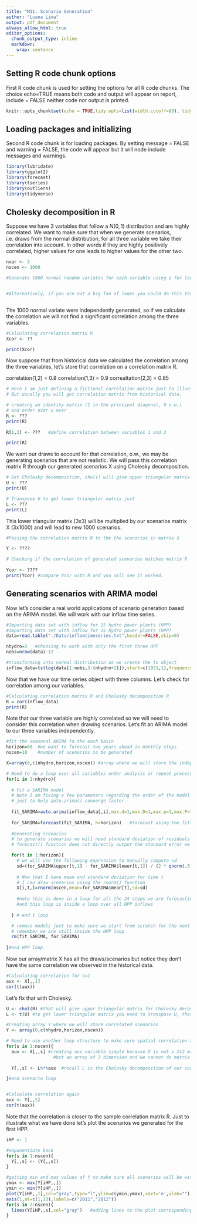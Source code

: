 ```yaml
---
title: "M11: Scenario Generation"
author: "Luana Lima"
output: pdf_document
always_allow_html: true
editor_options: 
  chunk_output_type: inline
  markdown: 
    wrap: sentence
---
```



## Setting R code chunk options

First R code chunk is used for setting the options for all R code chunks.
The choice echo=TRUE means both code and output will appear on report, include = FALSE neither code nor output is printed.

```r
knitr::opts_chunk$set(echo = TRUE,tidy.opts=list(width.cutoff=80), tidy=FALSE) 
```

## Loading packages and initializing

Second R code chunk is for loading packages.
By setting message = FALSE and warning = FALSE, the code will appear but it will node include messages and warnings.

```r
library(lubridate)
library(ggplot2)
library(forecast)  
library(tseries)
library(outliers)
library(tidyverse)

```

## Cholesky decomposition in R

Suppose we have 3 variables that follow a $N(0,1)$ distribution and are highly correlated. We want to make sure that when we generate scenarios, i.e. draws from the normal distribution, for all three variable we take their correlation into account. In other words if they are highly positively correlated, higher values for one leads to higher values for the other two. 

```r

nvar <- 3
nscen <- 1000

#Generate 1000 normal random variates for each variable using a for loop


#Alternatively, if you are not a big fan of loops you could do this three times.



```

The 1000 normal variate were independently generated, so if we calculate the correlation we will not find a significant correlation among the three variables.

```r
#Calculating correlation matrix R
Xcor <- ??  

print(Xcor)
```

Now suppose that from historical data we calculated the correlation among the three variables, let's store that correlation on a correlation matrix R.

correlation(1,2) = 0.8
correlation(1,3) = 0.9
correaltation(2,3) = 0.85

```r
# Here I am just defining a fictional correlation matrix just to illuestrate
# But usually you will get correlation matrix from historical data.

# creating an identity matrix (1 in the principal diagonal, 0 o.w.)
# and order nvar x nvar
R <- ???  
print(R)
  
R[1,2] <- ???   #define correlation between variables 1 and 2

print(R)
```

We want our draws to account for that correlation, o.w., we may be generating scenarios that are not realistic. We will pass this correlation matrix R through our generated scenarios X using Cholesky decomposition.


```r
# Get Cholesky decomposition, chol() will give upper triangular matrix
U <- ???
print(U)

# Transpose U to get lower triangular matrix just 
L <- ???
print(L)
```

This lower triangular matrix (3x3) will be multiplied by our scenarios matrix X (3x1000) and will lead to new 1000 scenarios.

```r
#Passing the correlation matrix R to the the scenarios in matrix X

Y <- ???? 

# Checking if the correlation of generated scenarios matches matrix R
  
Ycor <- ???? 
print(Ycor) #compare Ycor with R and you will see it worked.

```


## Generating scenarios with ARIMA model

Now let's consider a real world applications of scenario generation based on the ARIMA model. We will work with our inflow time series.

```r
#Importing data set with inflow for 15 hydro power plants (HPP)
#Importing data set with inflow for 15 hydro power plants (HPP)
data=read.table("./Data/inflowtimeseries.txt",header=FALSE,skip=0)

nhydro=3   #choosing to work with only the first three HPP
nobs=nrow(data)-12

#transforming into normal distribution as we create the ts object
inflow_data=ts(log(data[1:nobs,3:(nhydro+2)]),start=c(1931,1),frequency=12)
```

Now that we have our time series object with three columns. Let's check for correlation among our variables.

```r
#Calculating correlation matrix R and Cholesky decomposition R
R = cor(inflow_data)
print(R)
```
Note that our three variable are highly correlated so we will need to consider this correlation when drawing scenarios. Let's fit an ARIMA model to our three variables independently.

```r
#fit the seasonal ARIMA to the each basin
horizon=60  #we want to forecast two years ahead in monthly steps
nscen=10    #number of scenarios to be generated 

X=array(0,c(nhydro,horizon,nscen)) #array where we will store the independently generated scenarios 

# Need to do a loop over all variables under analysis or repeat process 3 times
for(i in 1:nhydro){  
  
  # Fit a SARIMA model
  # Note I am fixing a few parameters regarding the order of the model 
  # just to help auto.arima() converge faster
  
  fit_SARIMA=auto.arima(inflow_data[,i],max.d=1,max.D=1,max.p=1,max.P=1,max.Q=1) 
  
  for_SARIMA=forecast(fit_SARIMA, h=horizon)   #forecast using the fitted SARIMA
  
  #Generating scenarios
  # to generate scenarios we will need standard deviation of residuals
  # forecast() function does not directly output the standard error we will need to calculate it

  for(t in 1:horizon){
    # we will use the following expression to manually compute sd
    sd=(for_SARIMA$upper[t,1] - for_SARIMA$lower[t,1]) / (2 * qnorm(.5 + for_SARIMA$level[1] / 200))
    
    # Now that I have mean and standard deviation for time t
    # I can draw scenarios using the rnorm() function
    X[i,t,]=rnorm(nscen,mean=for_SARIMA$mean[t],sd=sd)  
    
    #note this is done in a loop for all the 24 steps we are forecasting 
    #and this loop is inside a loop over all HPP inflows
    
  } # end t loop

  # remove models just to make sure we start from scratch for the next HPP
  # remember we are still inside the HPP loop
  rm(fit_SARIMA, for_SARIMA) 
                            
}#end HPP loop
```

Now our array/matrix X has all the draws/scenarios but notice they don't have the same correlation we observed in the historical data.
```r
#Calculating correlation for s=1
aux <- X[,,1]
cor(t(aux))
```

Let's fix that with Cholesky.

```r
U <- chol(R) #that will give upper triangular matrix for Cholesky decomposition
L <- t(U) #to get lower triangular matrix you need to transpose U, that is what the t() function is doing here

#Creating array Y where we will store correlated scenarios
Y <- array(0,c(nhydro,horizon,nscen)) 

# Need to use another loop structure to make sure spatial correlation among HPP is present in all scenarios
for(s in 1:nscen){ 
  aux <- X[,,s] #creating aux variable simple because X is not a 2x2 matrix, 
                  #but an array of 3 dimension and we cannot do matrix multiplication with arrays
  
  Y[,,s] <- L%*%aux  #recall L is the Cholesky decomposition of our correlation matrix R computed from with historical data

}#end scenario loop


#Calculate correlation again
aux <- Y[,,5]
cor(t(aux))
```

Note that the correlation is closer to the sample correlation matrix R.
Just to illustrate what we have done let's plot the scenarios we generated for the first HPP.

```r
iHP <- 1

#exponentiate back
for(s in 1:nscen){
  Y[,,s] <- (Y[,,s])
}

#getting min and max values of Y to make sure all scenarios will be within the plot limits 
ymax <- max(Y[iHP,,])
ymin <- min(Y[iHP,,])
plot(Y[iHP,,1],col="gray",type="l",ylim=c(ymin,ymax),xaxt='n',xlab="") #plotting first scenario
axis(1,at=c(1,13),labels=c("2011","2012"))
for(s in 2:nscen){
  lines(Y[iHP,,s],col="gray")   #adding lines to the plot corresponding to all scenarios
} 

```


